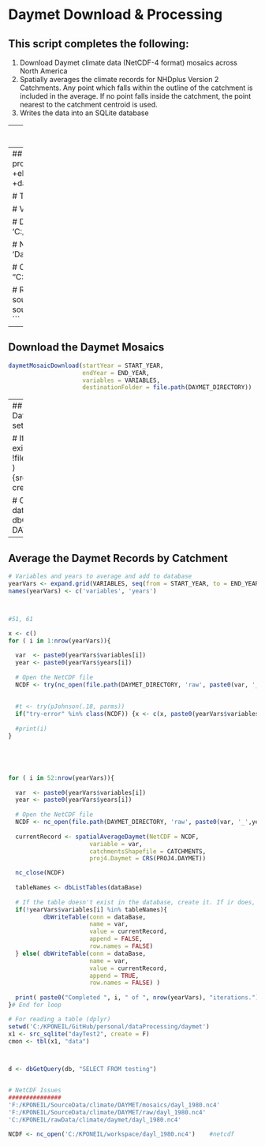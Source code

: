 # Daymet Download & Processing

## This script completes the following:

1. Download Daymet climate data (NetCDF-4 format) mosaics across North America
2. Spatially averages the climate records for NHDplus Version 2 Catchments. Any point which falls within the outline of the catchment is included in the average. If no point falls inside the catchment, the point nearest to the catchment centroid is used.
3. Writes the data into an SQLite database

---
##Load Libraries
```r
library(maptools)
library(dplyr)
library(RSQLite)
library(RSQLite.extfuns)
library(ncdf4)
library(reshape2)
library(tcltk)
```

---
## Enter Inputs
```r

# Define the projections of the shapefiles and Daymet data
#   Note: The Daymet proj4 is just the coordinate system the projection is based on.
PROJ4.NHD     <- "+proj=longlat +ellps=GRS80 +datum=NAD83 +no_defs"
PROJ4.DAYMET  <- "+proj=longlat +ellps=WGS84 +datum=WGS84 +no_defs"

# Temporal range
START_YEAR <- 1993
END_YEAR <- 1994

# Variables
VARIABLES <- c('tmax', 'tmin', 'prcp', 'dayl', 'srad', 'vp', 'swe')

# Destination folder of the raw Daymet data
DAYMET_DIRECTORY <- 'C:/KPONEIL/rawData/daymet/mosaics'

# Name of the database with Daymet data paired to NHDPlus catchments
DATABASE_NAME <- 'DaymetByNHDPlusCatchments'
#DATABASE_NAME <- 'dummy'

# Catchment shapefile
CATCHMENTS <- readShapePoly ( "C:/KPONEIL/gis/nhdPlusV2/stateCatchments/MA_Catchment.shp", proj4string=CRS(PROJ4.NHD))

# Run this until package is created
source('C:/KPONEIL/GitHub/personal/dataProcessing/scripts/functions/daymetMosaicDownload.R')
source('C:/KPONEIL/GitHub/personal/dataProcessing/scripts/functions/spatialAverageDaymet.R')
```

---
## Download the Daymet Mosaics
```r


daymetMosaicDownload(startYear = START_YEAR,
                     endYear = END_YEAR,
                     variables = VARIABLES,
                     destinationFolder = file.path(DAYMET_DIRECTORY))
```

---
## Create and Connect to Database
```r

setwd(DAYMET_DIRECTORY)

# If the database does not exist then create one
if ( !file.exists(DATABASE_NAME) ) {src_sqlite(DATABASE_NAME, create = T)}

# Connect to the database
dataBase <- dbConnect(SQLite(), DATABASE_NAME)
```

---
## Average the Daymet Records by Catchment
```r


# Variables and years to average and add to database
yearVars <- expand.grid(VARIABLES, seq(from = START_YEAR, to = END_YEAR, by = 1) )
names(yearVars) <- c('variables', 'years')



#51, 61

x <- c()
for ( i in 1:nrow(yearVars)){
  
  var  <- paste0(yearVars$variables[i])
  year <- paste0(yearVars$years[i])
  
  # Open the NetCDF file
  NCDF <- try(nc_open(file.path(DAYMET_DIRECTORY, 'raw', paste0(var, '_',year , '.nc4'))))
  
  
  #t <- try(pJohnson(.18, parms))
  if("try-error" %in% class(NCDF)) {x <- c(x, paste0(yearVars$variables[i], '_', yearVars$years[i]))} else(nc_close(NCDF))
  
  #print(i)
}





for ( i in 52:nrow(yearVars)){
  
  var  <- paste0(yearVars$variables[i])
  year <- paste0(yearVars$years[i])
  
  # Open the NetCDF file
  NCDF <- nc_open(file.path(DAYMET_DIRECTORY, 'raw', paste0(var, '_',year , '.nc4')))    #netcdf           
  
  currentRecord <- spatialAverageDaymet(NetCDF = NCDF,
                       variable = var,
                       catchmentsShapefile = CATCHMENTS,
                       proj4.Daymet = CRS(PROJ4.DAYMET))

  nc_close(NCDF)
  
  tableNames <- dbListTables(dataBase)
  
  # If the table doesn't exist in the database, create it. If ir does, append to it.
  if(!yearVars$variables[i] %in% tableNames){
          dbWriteTable(conn = dataBase, 
                       name = var, 
                       value = currentRecord, 
                       append = FALSE, 
                       row.names = FALSE)
  } else( dbWriteTable(conn = dataBase, 
                       name = var, 
                       value = currentRecord, 
                       append = TRUE,  
                       row.names = FALSE) )
  
  print( paste0("Completed ", i, " of ", nrow(yearVars), "iterations."))
}# End for loop

```


```r

# For reading a table (dplyr)
setwd('C:/KPONEIL/GitHub/personal/dataProcessing/daymet')
x1 <- src_sqlite("dayTest2", create = F)
cmon <- tbl(x1, "data")



d <- dbGetQuery(db, "SELECT FROM testing")


# NetCDF Issues
###############
'F:/KPONEIL/SourceData/climate/DAYMET/mosaics/dayl_1980.nc4'
'F:/KPONEIL/SourceData/climate/DAYMET/raw/dayl_1980.nc4'
'C:/KPONEIL/rawData/climate/daymet/dayl_1980.nc4'

NCDF <- nc_open('C:/KPONEIL/workspace/dayl_1980.nc4')    #netcdf           










```